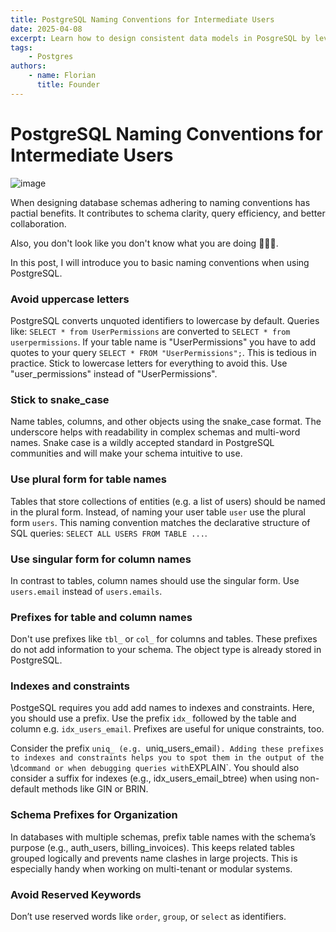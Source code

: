 ```yaml
---
title: PostgreSQL Naming Conventions for Intermediate Users
date: 2025-04-08
excerpt: Learn how to design consistent data models in PosgreSQL by leveraging naming conventions
tags:
    - Postgres
authors:
    - name: Florian
      title: Founder
---
```


# PostgreSQL Naming Conventions for Intermediate Users

![image](/media/blog/20250408-2.jpg)

When designing database schemas adhering to naming conventions has pactial benefits. It contributes 
to schema clarity, query efficiency, and better collaboration.

Also, you don't look like you don't know what you are doing 🙆🏼‍♂️.

In this post, I will introduce you to basic naming conventions when using PostgreSQL.

### Avoid uppercase letters

PostgreSQL converts unquoted identifiers to lowercase by default. Queries like: `SELECT * from UserPermissions`
are converted to `SELECT * from userpermissions`. If your table name is "UserPermissions" you have to add quotes 
to your query `SELECT * FROM "UserPermissions";`. This is tedious in practice. Stick to lowercase letters for 
everything to avoid this. Use "user_permissions" instead of "UserPermissions". 

### Stick to snake_case

Name tables, columns, and other objects using the snake_case format. The underscore helps with readability
in complex schemas and multi-word names. Snake case is a wildly accepted standard in PostgreSQL communities
and will make your schema intuitive to use.

### Use plural form for table names

Tables that store collections of entities (e.g. a list of users) should be named in the plural form. Instead, 
of naming your user table `user` use the plural form `users`. This naming convention matches the declarative 
structure of SQL queries: `SELECT ALL USERS FROM TABLE ...`.

### Use singular form for column names

In contrast to tables, column names should use the singular form. Use `users.email` instead of `users.emails`.

### Prefixes for table and column names

Don't use prefixes like `tbl_` or `col_` for columns and tables. These prefixes do not add information 
to your schema. The object type is already stored in PostgreSQL.

### Indexes and constraints

PostgeSQL requires you add add names to indexes and constraints. Here, you should use a prefix. Use the prefix `idx_` followed by 
the table and column e.g. `idx_users_email`. Prefixes are useful for unique constraints, too.

Consider the prefix `uniq_ (e.g. `uniq_users_email`). Adding these prefixes to indexes and constraints helps you to spot them
in the output of the `\d` command or when debugging queries with `EXPLAIN`. You should also 
consider a suffix for indexes (e.g., idx_users_email_btree) when using non-default methods like GIN or BRIN.

### Schema Prefixes for Organization

In databases with multiple schemas, prefix table names with the schema’s purpose (e.g., auth_users, billing_invoices).
This keeps related tables grouped logically and prevents name clashes in large projects. This is especially handy when working
on multi-tenant or modular systems.

### Avoid Reserved Keywords

Don’t use reserved words like `order`, `group`, or `select` as identifiers.

<BlogBanner />

